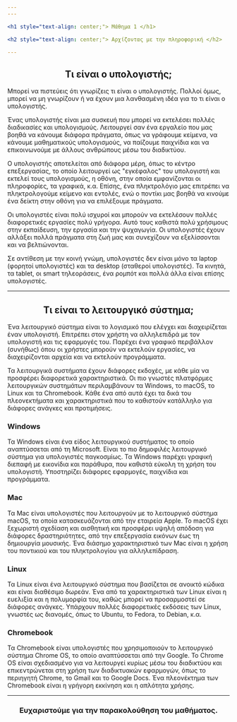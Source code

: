 ```yaml
---
---

<h1 style="text-align: center;"> Μάθημα 1 </h1>

<h2 style="text-align: center;"> Αρχίζοντας με την πληροφορική </h2>

---
```


<h2 style="text-align: center;"> Τι είναι ο υπολογιστής; </h2>

Μπορεί να πιστεύεις ότι γνωρίζεις τι είναι ο υπολογιστής.
Πολλοί όμως, μπορεί να μη γνωρίζουν ή να έχουν μια λανθασμένη ιδέα για το τι είναι ο υπολογιστής.

Ένας υπολογιστής είναι μια συσκευή που μπορεί να εκτελέσει πολλές διαδικασίες και υπολογισμούς.
Λειτουργεί σαν ένα εργαλείο που μας βοηθά να κάνουμε διάφορα πράγματα, όπως να γράφουμε κείμενα, να κάνουμε μαθηματικούς υπολογισμούς, να παίζουμε παιχνίδια και να επικοινωνούμε με άλλους ανθρώπους μέσω του διαδικτύου.

Ο υπολογιστής αποτελείται από διάφορα μέρη, όπως το κέντρο επεξεργασίας, το οποίο λειτουργεί ως "εγκέφαλος" του υπολογιστή και εκτελεί τους υπολογισμούς, η οθόνη, στην οποία εμφανίζονται οι πληροφορίες, τα γραφικά, κ.α.
Επίσης, ένα πληκτρολόγιο μας επιτρέπει να πληκτρολογούμε κείμενο και εντολές, ενώ ο ποντίκι μας βοηθά να κινούμε ένα δείκτη στην οθόνη για να επιλέξουμε πράγματα.

Οι υπολογιστές είναι πολύ ισχυροί και μπορούν να εκτελέσουν πολλές διαφορετικές εργασίες πολύ γρήγορα.
Αυτό τους καθιστά πολύ χρήσιμους στην εκπαίδευση, την εργασία και την ψυχαγωγία.
Οι υπολογιστές έχουν αλλάξει πολλά πράγματα στη ζωή μας και συνεχίζουν να εξελίσσονται και να βελτιώνονται.

Σε αντίθεση με την κοινή γνώμη, υπολογιστές δεν είναι μόνο τα laptop (φορητοί υπολογιστές) και τα desktop (σταθεροί υπολογιστές).
Τα κινητά, τα tablet, οι smart τηλεοράσεις, ένα ρομπότ και πολλά άλλα είναι επίσης υπολογιστές.

---

<h2 style="text-align: center;"> Τι είναι το λειτουργικό σύστημα; </h2>

Ένα λειτουργικό σύστημα είναι το λογισμικό που ελέγχει και διαχειρίζεται έναν υπολογιστή.
Επιτρέπει στον χρήστη να αλληλεπιδρά με τον υπολογιστή και τις εφαρμογές του.
Παρέχει ένα γραφικό περιβάλλον (συνήθως) όπου οι χρήστες μπορούν να εκτελούν εργασίες, να διαχειρίζονται αρχεία και να εκτελούν προγράμματα.

Τα λειτουργικά συστήματα έχουν διάφορες εκδοχές, με κάθε μία να προσφέρει διαφορετικά χαρακτηριστικά.
Οι πιο γνωστές πλατφόρμες λειτουργικών συστημάτων περιλαμβάνουν τα Windows, το macOS, το Linux και τα Chromebook.
Κάθε ένα από αυτά έχει τα δικά του πλεονεκτήματα και χαρακτηριστικά που το καθιστούν κατάλληλο για διάφορες ανάγκες και προτιμήσεις.

<h3 style="text-align: left;"> Windows </h3>

Τα Windows είναι ένα είδος λειτουργικού συστήματος το οποίο αναπτύσσεται από τη Microsoft.
Είναι το πιο δημοφιλές λειτουργικό σύστημα για υπολογιστές παγκοσμίως.
Τα Windows παρέχει γραφική διεπαφή με εικονίδια και παράθυρα, που καθιστά εύκολη τη χρήση του υπολογιστή.
Υποστηρίζει διάφορες εφαρμογές, παιχνίδια και προγράμματα.

<h3 style="text-align: left;"> Mac </h3>

Τα Mac είναι υπολογιστές που λειτουργούν με το λειτουργικό σύστημα macOS, τα οποία κατασκευάζονται από την εταιρεία Apple.
Το macOS έχει ξεχωριστή σχεδίαση και αισθητική και προσφέρει υψηλή απόδοση για διάφορες δραστηριότητες, από την επεξεργασία εικόνων έως τη δημιουργία μουσικής.
Ένα διάσημο χαρακτηριστικό των Mac είναι η χρήση του ποντικιού και του πληκτρολογίου για αλληλεπίδραση.

<h3 style="text-align: left;"> Linux </h3>

Τα Linux είναι ένα λειτουργικό σύστημα που βασίζεται σε ανοικτό κώδικα και είναι διαθέσιμο δωρεάν.
Ένα από τα χαρακτηριστικά των Linux είναι η ευελιξία και η πολυμορφία του, καθώς μπορεί να προσαρμοστεί σε διάφορες ανάγκες.
Υπάρχουν πολλές διαφορετικές εκδόσεις των Linux, γνωστές ως διανομές, όπως το Ubuntu, το Fedora, το Debian, κ.α.

<h3 style="text-align: left;"> Chromebook </h3>

Τα Chromebook είναι υπολογιστές που χρησιμοποιούν το λειτουργικό σύστημα Chrome OS, το οποίο αναπτύσσεται από την Google.
Το Chrome OS είναι σχεδιασμένο για να λειτουργεί κυρίως μέσω του διαδικτύου και επικεντρώνεται στη χρήση των διαδικτυακών εφαρμογών, όπως το περιηγητή Chrome, το Gmail και το Google Docs.
Ένα πλεονέκτημα των Chromebook είναι η γρήγορη εκκίνηση και η απλότητα χρήσης.

---

<h3 style="text-align: center;"> Ευχαριστούμε για την παρακολούθηση του μαθήματος. </h3>